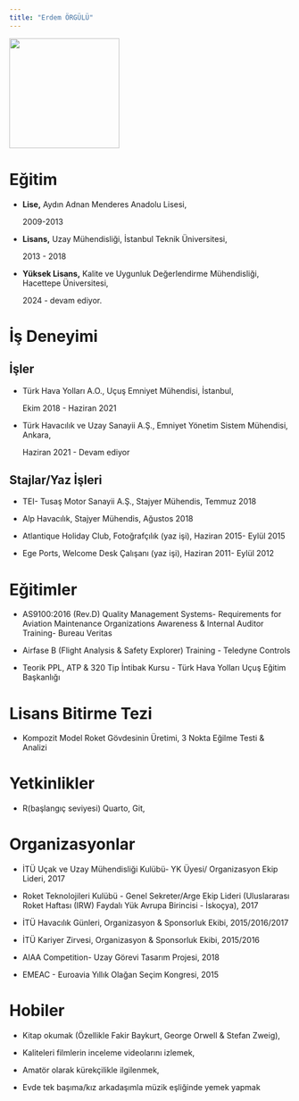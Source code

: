 ```yaml
---
title: "Erdem ÖRGÜLÜ"
---
```


![](images/foto.jpg){fig-align="center" width="197"}

# Eğitim

-   **Lise,** Aydın Adnan Menderes Anadolu Lisesi,

    2009-2013

-   **Lisans,** Uzay Mühendisliği, İstanbul Teknik Üniversitesi,

    2013 - 2018

-   **Yüksek Lisans,** Kalite ve Uygunluk Değerlendirme Mühendisliği, Hacettepe Üniversitesi,

    2024 - devam ediyor.

# İş Deneyimi

## İşler

-   Türk Hava Yolları A.O., Uçuş Emniyet Mühendisi, İstanbul,

    Ekim 2018 - Haziran 2021

-   Türk Havacılık ve Uzay Sanayii A.Ş., Emniyet Yönetim Sistem Mühendisi, Ankara,

    Haziran 2021 - Devam ediyor

## Stajlar/Yaz İşleri

-   TEI- Tusaş Motor Sanayii A.Ş., Stajyer Mühendis, Temmuz 2018

-   Alp Havacılık, Stajyer Mühendis, Ağustos 2018

-   Atlantique Holiday Club, Fotoğrafçılık (yaz işi), Haziran 2015- Eylül 2015

-   Ege Ports, Welcome Desk Çalışanı (yaz işi), Haziran 2011- Eylül 2012

# Eğitimler

-   AS9100:2016 (Rev.D) Quality Management Systems- Requirements for Aviation Maintenance Organizations Awareness & Internal Auditor Training- Bureau Veritas

-   Airfase B (Flight Analysis & Safety Explorer) Training - Teledyne Controls

-   Teorik PPL, ATP & 320 Tip İntibak Kursu - Türk Hava Yolları Uçuş Eğitim Başkanlığı

# Lisans Bitirme Tezi

-   Kompozit Model Roket Gövdesinin Üretimi, 3 Nokta Eğilme Testi & Analizi

# Yetkinlikler

-   R(başlangıç seviyesi) Quarto, Git,

# Organizasyonlar

-   İTÜ Uçak ve Uzay Mühendisliği Kulübü- YK Üyesi/ Organizasyon Ekip Lideri, 2017

-   Roket Teknolojileri Kulübü - Genel Sekreter/Arge Ekip Lideri (Uluslararası Roket Haftası (IRW) Faydalı Yük Avrupa Birincisi - İskoçya), 2017

-   İTÜ Havacılık Günleri, Organizasyon & Sponsorluk Ekibi, 2015/2016/2017

-   İTÜ Kariyer Zirvesi, Organizasyon & Sponsorluk Ekibi, 2015/2016

-   AIAA Competition- Uzay Görevi Tasarım Projesi, 2018

-   EMEAC - Euroavia Yıllık Olağan Seçim Kongresi, 2015

# Hobiler

-   Kitap okumak (Özellikle Fakir Baykurt, George Orwell & Stefan Zweig),

-   Kaliteleri filmlerin inceleme videolarını izlemek,

-   Amatör olarak kürekçilikle ilgilenmek,

-   Evde tek başıma/kız arkadaşımla müzik eşliğinde yemek yapmak
